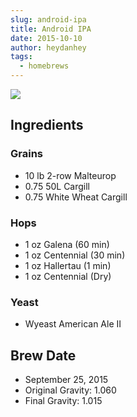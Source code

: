 ```yaml
---
slug: android-ipa
title: Android IPA
date: 2015-10-10
author: heydanhey
tags:
  - homebrews
---
```

![](/images/android-ipa.png)

## Ingredients

### Grains

* 10 lb 2-row Malteurop 
* 0.75 50L Cargill
* 0.75 White Wheat Cargill

### Hops

* 1 oz Galena (60 min)
* 1 oz Centennial (30 min)
* 1 oz Hallertau (1 min)
* 1 oz Centennial (Dry)

### Yeast

* Wyeast American Ale II

## Brew Date

* September 25, 2015
* Original Gravity: 1.060
* Final Gravity: 1.015